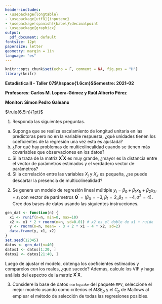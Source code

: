 ```yaml
---
header-includes:
- \usepackage{longtable}
- \usepackage[utf8]{inputenc}
- \usepackage[spanish]{babel}\decimalpoint
- \usepackage{graphicx}
output:
  pdf_document: default
fontsize: 12pt
papersize: letter
geometry: margin = 1in
language: "es"
---
```


```r
knitr::opts_chunk$set(echo = F, comment = NA, fig.pos = "H")
library(knitr)
```

**Estadística II - Taller 07$\hspace{1.6cm}$Semestre: 2021-02**

**Profesores: Carlos M. Lopera-Gómez y Raúl Alberto Pérez**

**Monitor: Simon Pedro Galeano**

$\rule{6.5in}{1pt}$

1. Responda las siguientes preguntas.
a) Suponga que se realiza escalamiento de longitud unitaria en las predictoras pero no en la variable
respuesta, ¿qué unidades tienen los coeficientes de la regresión una vez esta es ajustada?
b) ¿Por qué hay problemas de multicolinealidad cuando se tienen más covariables que observaciones en los
datos?
c) Si la traza de la matriz $\mathbf{X^{\prime}X}$ es muy grande, ¿mayor es la distancia entre el vector de
parámetros estimados y el verdadero vector de parámetros?
d) Si la correlación entre las variables $X_j \text{ y } X_k$ es pequeña, ¿se puede descartar la presencia
de multicolinealidad?

2. Se genera un modelo de regresión lineal múltiple $y_i = \beta_0 + \beta_1 x_{1i} + \beta_2 x_{2i} + \varepsilon_i$ con vector de parámetros $\mathbf{\Theta}^\prime = (\beta_0 = -3, \beta_1 = 2, \beta_2 = -4, \sigma^2 = 4)$. Cree dos bases de datos usando las siguientes instrucciones.

```r
gen_dat <- function(n) {
  x1 <- runif(n=n, min=0, max=10)
  x2 <- x1 * 2 + rnorm(n=n, sd=0.01) # x2 es el doble de x1 + ruido
  y <- rnorm(n=n, mean= - 3 + 2 * x1 - 4 * x2, sd=2)
  data.frame(y, x1, x2)
}
set.seed(12345)
datos <- gen_dat(n=40)
datos1 <- datos[1:20, ]
datos2 <- datos[21:40, ]
```

Luego de ajustar el modelo, obtenga los coeficientes estimados y comparelos con los reales, ¿qué sucede? Además,
calcule los VIF y haga análisis del espectro de la matriz $\mathbf{X^\prime X}$.

3. Considere la base de datos `earhquake` del paquete `MPV`, seleccione el mejor modelo usando como criterios
el $MSE_p$ y el $C_p$ de Mallows al emplear el método de selección de todas las regresiones posibles.